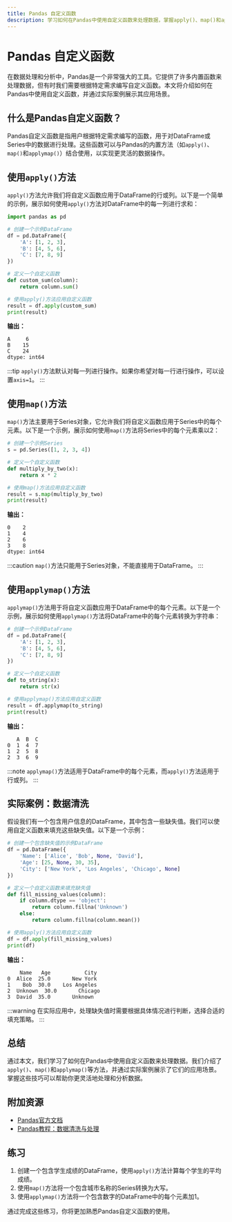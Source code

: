 ```yaml
---
title: Pandas 自定义函数
description: 学习如何在Pandas中使用自定义函数来处理数据，掌握apply()、map()和applymap()等方法的实际应用。
---
```


# Pandas 自定义函数

在数据处理和分析中，Pandas是一个非常强大的工具。它提供了许多内置函数来处理数据，但有时我们需要根据特定需求编写自定义函数。本文将介绍如何在Pandas中使用自定义函数，并通过实际案例展示其应用场景。

## 什么是Pandas自定义函数？

Pandas自定义函数是指用户根据特定需求编写的函数，用于对DataFrame或Series中的数据进行处理。这些函数可以与Pandas的内置方法（如`apply()`、`map()`和`applymap()`）结合使用，以实现更灵活的数据操作。

## 使用`apply()`方法

`apply()`方法允许我们将自定义函数应用于DataFrame的行或列。以下是一个简单的示例，展示如何使用`apply()`方法对DataFrame中的每一列进行求和：

```python
import pandas as pd

# 创建一个示例DataFrame
df = pd.DataFrame({
    'A': [1, 2, 3],
    'B': [4, 5, 6],
    'C': [7, 8, 9]
})

# 定义一个自定义函数
def custom_sum(column):
    return column.sum()

# 使用apply()方法应用自定义函数
result = df.apply(custom_sum)
print(result)
```

**输出：**
```
A     6
B    15
C    24
dtype: int64
```

:::tip
`apply()`方法默认对每一列进行操作。如果你希望对每一行进行操作，可以设置`axis=1`。
:::

## 使用`map()`方法

`map()`方法主要用于Series对象，它允许我们将自定义函数应用于Series中的每个元素。以下是一个示例，展示如何使用`map()`方法将Series中的每个元素乘以2：

```python
# 创建一个示例Series
s = pd.Series([1, 2, 3, 4])

# 定义一个自定义函数
def multiply_by_two(x):
    return x * 2

# 使用map()方法应用自定义函数
result = s.map(multiply_by_two)
print(result)
```

**输出：**
```
0    2
1    4
2    6
3    8
dtype: int64
```

:::caution
`map()`方法只能用于Series对象，不能直接用于DataFrame。
:::

## 使用`applymap()`方法

`applymap()`方法用于将自定义函数应用于DataFrame中的每个元素。以下是一个示例，展示如何使用`applymap()`方法将DataFrame中的每个元素转换为字符串：

```python
# 创建一个示例DataFrame
df = pd.DataFrame({
    'A': [1, 2, 3],
    'B': [4, 5, 6],
    'C': [7, 8, 9]
})

# 定义一个自定义函数
def to_string(x):
    return str(x)

# 使用applymap()方法应用自定义函数
result = df.applymap(to_string)
print(result)
```

**输出：**
```
   A  B  C
0  1  4  7
1  2  5  8
2  3  6  9
```

:::note
`applymap()`方法适用于DataFrame中的每个元素，而`apply()`方法适用于行或列。
:::

## 实际案例：数据清洗

假设我们有一个包含用户信息的DataFrame，其中包含一些缺失值。我们可以使用自定义函数来填充这些缺失值。以下是一个示例：

```python
# 创建一个包含缺失值的示例DataFrame
df = pd.DataFrame({
    'Name': ['Alice', 'Bob', None, 'David'],
    'Age': [25, None, 30, 35],
    'City': ['New York', 'Los Angeles', 'Chicago', None]
})

# 定义一个自定义函数来填充缺失值
def fill_missing_values(column):
    if column.dtype == 'object':
        return column.fillna('Unknown')
    else:
        return column.fillna(column.mean())

# 使用apply()方法应用自定义函数
df = df.apply(fill_missing_values)
print(df)
```

**输出：**
```
    Name   Age           City
0  Alice  25.0       New York
1    Bob  30.0    Los Angeles
2  Unknown  30.0       Chicago
3  David  35.0       Unknown
```

:::warning
在实际应用中，处理缺失值时需要根据具体情况进行判断，选择合适的填充策略。
:::

## 总结

通过本文，我们学习了如何在Pandas中使用自定义函数来处理数据。我们介绍了`apply()`、`map()`和`applymap()`等方法，并通过实际案例展示了它们的应用场景。掌握这些技巧可以帮助你更灵活地处理和分析数据。

## 附加资源

- [Pandas官方文档](https://pandas.pydata.org/pandas-docs/stable/)
- [Pandas教程：数据清洗与处理](https://pandas.pydata.org/pandas-docs/stable/getting_started/intro_tutorials/02_read_write.html)

## 练习

1. 创建一个包含学生成绩的DataFrame，使用`apply()`方法计算每个学生的平均成绩。
2. 使用`map()`方法将一个包含城市名称的Series转换为大写。
3. 使用`applymap()`方法将一个包含数字的DataFrame中的每个元素加1。

通过完成这些练习，你将更加熟悉Pandas自定义函数的使用。